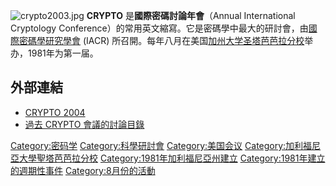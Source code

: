 {{noteTA|G1=IT}}
{{Unreferenced|time=2014-05-24T03:40:05+00:00}}
{{redirect2|CRYPTO|被指定用來加強美國政府包括[[機密資訊|機密]]及敏感的[[資訊|資訊]]的[[金鑰|金鑰]]材料。|資訊安全}}

[[File:crypto2003.jpg|thumb]]
'''CRYPTO''' 是'''國際密碼討論年會'''（Annual International Cryptology Conference）的常用英文縮寫。它是密碼學中最大的研討會，由[[國際密碼學研究學會|國際密碼學研究學會]] (IACR) 所召開。每年八月在美国[[加利福尼亞大學聖塔芭芭拉分校|加州大学圣塔芭芭拉分校]]举办，1981年为第一届。

== 外部連結 ==
* [http://www.iacr.org/conferences/crypto2004/ CRYPTO 2004] {{Wayback|url=http://www.iacr.org/conferences/crypto2004/ |date=20201126013614 }}
* [http://www.informatik.uni-trier.de/~ley/db/conf/crypto/ 過去 CRYPTO 會議的討論目錄] {{Wayback|url=http://www.informatik.uni-trier.de/~ley/db/conf/crypto/ |date=20150105171317 }}

{{Crypto-stub}}
[[Category:密码学|Category:密码学]]
[[Category:科學研討會|Category:科學研討會]]
[[Category:美国会议|Category:美国会议]]
[[Category:加利福尼亞大學聖塔芭芭拉分校|Category:加利福尼亞大學聖塔芭芭拉分校]]
[[Category:1981年加利福尼亞州建立|Category:1981年加利福尼亞州建立]]
[[Category:1981年建立的週期性事件|Category:1981年建立的週期性事件]]
[[Category:8月份的活動|Category:8月份的活動]]